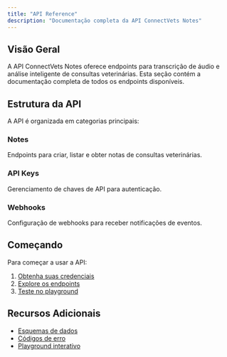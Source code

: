 ---
title: "API Reference"
description: "Documentação completa da API ConnectVets Notes"
---

## Visão Geral

A API ConnectVets Notes oferece endpoints para transcrição de áudio e análise inteligente de consultas veterinárias. Esta seção contém a documentação completa de todos os endpoints disponíveis.

## Estrutura da API

A API é organizada em categorias principais:

### Notes
Endpoints para criar, listar e obter notas de consultas veterinárias.

### API Keys
Gerenciamento de chaves de API para autenticação.

### Webhooks
Configuração de webhooks para receber notificações de eventos.

## Começando

Para começar a usar a API:

1. [Obtenha suas credenciais](../authentication)
2. [Explore os endpoints](./overview)
3. [Teste no playground](https://api.connectvets.com.br/playground)

## Recursos Adicionais

- [Esquemas de dados](./schemas)
- [Códigos de erro](../integration/error-handling)
- [Playground interativo](https://api.connectvets.com.br/playground) 